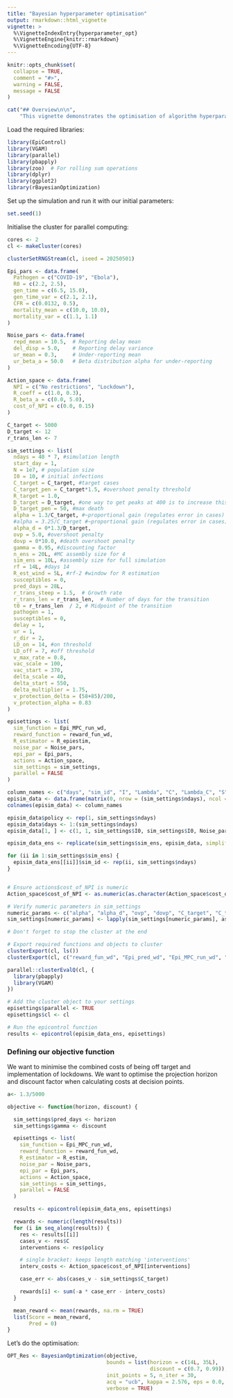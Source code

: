 ```yaml
---
title: "Bayesian hyperparameter optimisation"
output: rmarkdown::html_vignette
vignette: >
  %\VignetteIndexEntry{hyperparameter_opt}
  %\VignetteEngine{knitr::rmarkdown}
  %\VignetteEncoding{UTF-8}
---
```


```r
knitr::opts_chunk$set(
  collapse = TRUE,
  comment = "#>",
  warning = FALSE,
  message = FALSE
)
```

```r
cat("## Overview\n\n",
    "This vignette demonstrates the optimisation of algorithm hyperparameters using Bayesian optimisation \n\n")
```

Load the required libraries:

```r
library(EpiControl)
library(VGAM)
library(parallel)
library(pbapply)
library(zoo)  # For rolling sum operations
library(dplyr)
library(ggplot2)
library(rBayesianOptimization)
```

Set up the simulation and run it with our initial parameters:

```r
set.seed(1)
```

Initialise the cluster for parallel computing:

```r
cores <- 2
cl <- makeCluster(cores)

clusterSetRNGStream(cl, iseed = 20250501)
```

```r
Epi_pars <- data.frame(
  Pathogen = c("COVID-19", "Ebola"),
  R0 = c(2.2, 2.5),
  gen_time = c(6.5, 15.0),
  gen_time_var = c(2.1, 2.1),
  CFR = c(0.0132, 0.5),
  mortality_mean = c(10.0, 10.0),
  mortality_var = c(1.1, 1.1)
)

Noise_pars <- data.frame(
  repd_mean = 10.5,  # Reporting delay mean
  del_disp = 5.0,    # Reporting delay variance
  ur_mean = 0.3,     # Under-reporting mean
  ur_beta_a = 50.0   # Beta distribution alpha for under-reporting
)

Action_space <- data.frame(
  NPI = c("No restrictions", "Lockdown"),
  R_coeff = c(1.0, 0.3),
  R_beta_a = c(0.0, 5.0),
  cost_of_NPI = c(0.0, 0.15)
)

C_target <- 5000
D_target <- 12
r_trans_len <- 7

sim_settings <- list(
  ndays = 40 * 7, #simulation length
  start_day = 1,
  N = 1e7, # population size
  I0 = 10, # initial infections
  C_target = C_target, #target cases
  C_target_pen = C_target*1.5, #overshoot penalty threshold
  R_target = 1.0,
  D_target = D_target, #one way to get peaks at 400 is to increase this to 15
  D_target_pen = 50, #max death
  alpha = 1.3/C_target, #~proportional gain (regulates error in cases) covid
  #alpha = 3.25/C_target #~proportional gain (regulates error in cases) ebola
  alpha_d = 0*1.3/D_target,
  ovp = 5.0, #overshoot penalty
  dovp = 0*10.0, #death overshoot penalty
  gamma = 0.95, #discounting factor
  n_ens = 20L, #MC assembly size for 4
  sim_ens = 10L, #assembly size for full simulation
  rf = 14L, #days 14
  R_est_wind = 5L, #rf-2 #window for R estimation
  susceptibles = 0,
  pred_days = 28L,
  r_trans_steep = 1.5,  # Growth rate
  r_trans_len = r_trans_len,  # Number of days for the transition
  t0 = r_trans_len  / 2, # Midpoint of the transition
  pathogen = 1,
  susceptibles = 0,
  delay = 1,
  ur = 1,
  r_dir = 2,
  LD_on = 14, #on threshold
  LD_off = 7, #off threshold
  v_max_rate = 0.8,
  vac_scale = 100,
  vac_start = 370,
  delta_scale = 40,
  delta_start = 550,
  delta_multiplier = 1.75,
  v_protection_delta = (58+85)/200,
  v_protection_alpha = 0.83
)

episettings <- list(
  sim_function = Epi_MPC_run_wd,
  reward_function = reward_fun_wd,
  R_estimator = R_epiestim,
  noise_par = Noise_pars,
  epi_par = Epi_pars,
  actions = Action_space,
  sim_settings = sim_settings,
  parallel = FALSE
)

column_names <- c("days", "sim_id", "I", "Lambda", "C", "Lambda_C", "S", "Deaths", "Re", "Rew", "Rest", "R0est", "policy", "R_coeff")
episim_data <- data.frame(matrix(0, nrow = (sim_settings$ndays), ncol = length(column_names)))
colnames(episim_data) <- column_names

episim_data$policy <- rep(1, sim_settings$ndays)
episim_data$days <- 1:(sim_settings$ndays)
episim_data[1, ] <- c(1, 1, sim_settings$I0, sim_settings$I0, Noise_pars$ur_mean * sim_settings$I0, Noise_pars$ur_mean * sim_settings$I0, sim_settings$N - sim_settings$I0, 0, Epi_pars[1, "R0"], Epi_pars[1, "R0"], 1, 1, 1, 1)

episim_data_ens <- replicate(sim_settings$sim_ens, episim_data, simplify = FALSE)

for (ii in 1:sim_settings$sim_ens) {
  episim_data_ens[[ii]]$sim_id <- rep(ii, sim_settings$ndays)
}


# Ensure actions$cost_of_NPI is numeric
Action_space$cost_of_NPI <- as.numeric(as.character(Action_space$cost_of_NPI))

# Verify numeric parameters in sim_settings
numeric_params <- c("alpha", "alpha_d", "ovp", "dovp", "C_target", "C_target_pen", "D_target", "D_target_pen", "pred_days", "sim_ens", "ndays", "N")
sim_settings[numeric_params] <- lapply(sim_settings[numeric_params], as.numeric)

# Don't forget to stop the cluster at the end

# Export required functions and objects to cluster
clusterExport(cl, ls())
clusterExport(cl, c("reward_fun_wd", "Epi_pred_wd", "Epi_MPC_run_wd", "episim_data_ens", "episettings", "Action_space", "Epi_pars", "Noise_pars", "R_estim"))

parallel::clusterEvalQ(cl, {
  library(pbapply)
  library(VGAM)
})

# Add the cluster object to your settings
episettings$parallel <- TRUE
episettings$cl <- cl

# Run the epicontrol function
results <- epicontrol(episim_data_ens, episettings)

```

### Defining our objective function

We want to minimise the combined costs of being off target and implementation of lockdowns. We want to optimise the projection horizon and discount factor when calculating costs at decision points.

```r

a<- 1.3/5000

objective <- function(horizon, discount) {

  sim_settings$pred_days <- horizon
  sim_settings$gamma <- discount

  episettings <- list(
    sim_function = Epi_MPC_run_wd,
    reward_function = reward_fun_wd,
    R_estimator = R_estim,
    noise_par = Noise_pars,
    epi_par = Epi_pars,
    actions = Action_space,
    sim_settings = sim_settings,
    parallel = FALSE
  )

  results <- epicontrol(episim_data_ens, episettings)

  rewards <- numeric(length(results))
  for (i in seq_along(results)) {
    res <- results[[i]]
    cases_v <- res$C
    interventions <- res$policy

    # single bracket: keeps length matching 'interventions'
    interv_costs <- Action_space$cost_of_NPI[interventions]

    case_err <- abs(cases_v - sim_settings$C_target)

    rewards[i] <- sum(-a * case_err - interv_costs)
  }

  mean_reward <- mean(rewards, na.rm = TRUE)
  list(Score = mean_reward,
       Pred = 0)
}
```

Let's do the optimisation:

```r
OPT_Res <- BayesianOptimization(objective,
                                bounds = list(horizon = c(14L, 35L),
                                              discount = c(0.7, 0.99)),
                                init_points = 5, n_iter = 30,
                                acq = "ucb", kappa = 2.576, eps = 0.0,
                                verbose = TRUE)
```
